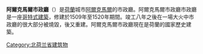 '''阿爾克馬爾市政廳'''（{{lang-nl|Stadhuis van Alkmaar}}）是[[荷蘭|荷蘭]]城市[[阿爾克馬爾|阿爾克馬爾]]的市政廳。阿爾克馬爾市政廳市政廳是一座[[哥特式建築|哥特式建築]]，修建於1509年至1520年期間。竣工八年之後在一場大火中市政廳的很大部分被燒毀，後又重建。阿爾克馬爾市政廳現在是荷蘭的國家歷史建築。
[[Category:北荷兰省建筑物|Category:北荷兰省建筑物]]